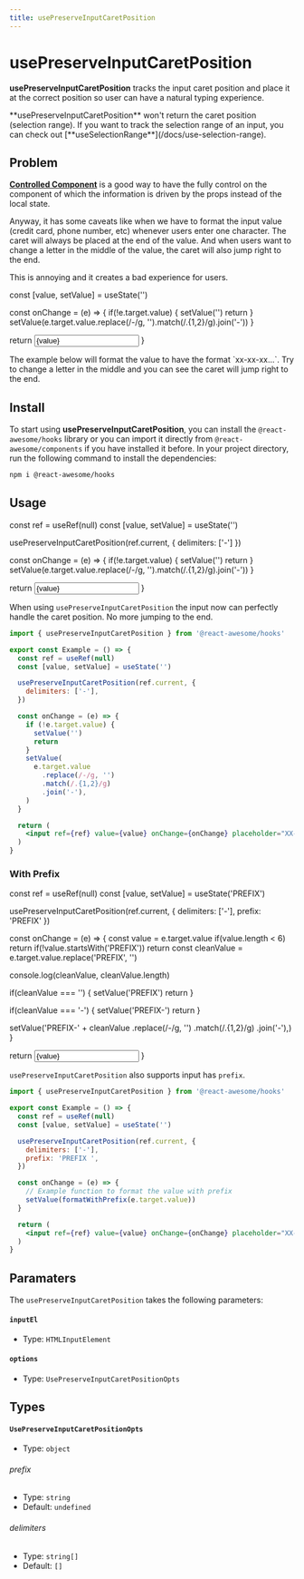 ```yaml
---
title: usePreserveInputCaretPosition
---
```



# usePreserveInputCaretPosition

**usePreserveInputCaretPosition** tracks the input caret position and place it at the correct position so user can have a natural typing experience.

<Callout type="info">
  **usePreserveInputCaretPosition** won't return the caret position (selection
  range). If you want to track the selection range of an input, you can check
  out [**useSelectionRange**](/docs/use-selection-range).
</Callout>

## Problem

[**Controlled Component**](https://react.dev/learn/sharing-state-between-components#controlled-and-uncontrolled-components) is a good way to have the fully control on the component of which the information is driven by the props instead of the local state.

Anyway, it has some caveats like when we have to format the input value (credit card, phone number, etc) whenever users enter one character. The caret will always be placed at the end of the value.
And when users want to change a letter in the middle of the value, the caret will also jump right to the end.

This is annoying and it creates a bad experience for users.

  const [value, setValue] = useState('')

const onChange = (e) => {
if(!e.target.value) {
setValue('')
return
}
setValue(e.target.value.replace(/-/g, '').match(/.{1,2}/g).join('-'))
}

return <input className="w-full border rounded-md px-3 py-2" value={value} onChange={onChange} placeholder='XX-XX-XX' />
}

<Callout>
  The example below will format the value to have the format `xx-xx-xx...`. Try
  to change a letter in the middle and you can see the caret will jump right to
  the end.
</Callout>

<Container>
  <BadExample />
</Container>

## Install

To start using **usePreserveInputCaretPosition**, you can install the `@react-awesome/hooks` library or you can import it directly from `@react-awesome/components` if you have installed it before. In your project directory, run
the following command to install the dependencies:

```sh npm2yarn
npm i @react-awesome/hooks
```

## Usage

  const ref = useRef(null)
  const [value, setValue] = useState('')

usePreserveInputCaretPosition(ref.current, {
delimiters: ['-']
})

const onChange = (e) => {
if(!e.target.value) {
setValue('')
return
}
setValue(e.target.value.replace(/-/g, '').match(/.{1,2}/g).join('-'))
}

return <input ref={ref} className="w-full border rounded-md px-3 py-2" value={value} onChange={onChange} placeholder='XX-XX-XX' />
}

When using `usePreserveInputCaretPosition` the input now can perfectly handle the caret position. No more jumping to the end.

<Container>
  <Example />
</Container>

```jsx
import { usePreserveInputCaretPosition } from '@react-awesome/hooks'

export const Example = () => {
  const ref = useRef(null)
  const [value, setValue] = useState('')

  usePreserveInputCaretPosition(ref.current, {
    delimiters: ['-'],
  })

  const onChange = (e) => {
    if (!e.target.value) {
      setValue('')
      return
    }
    setValue(
      e.target.value
        .replace(/-/g, '')
        .match(/.{1,2}/g)
        .join('-'),
    )
  }

  return (
    <input ref={ref} value={value} onChange={onChange} placeholder="XX-XX-XX" />
  )
}
```

### With Prefix

  const ref = useRef(null)
  const [value, setValue] = useState('PREFIX')

usePreserveInputCaretPosition(ref.current, {
delimiters: ['-'],
prefix: 'PREFIX'
})

const onChange = (e) => {
const value = e.target.value
if(value.length < 6) return
if(!value.startsWith('PREFIX')) return
const cleanValue = e.target.value.replace('PREFIX', '')

console.log(cleanValue, cleanValue.length)

if(cleanValue === '') {
setValue('PREFIX')
return
}

if(cleanValue === '-') {
setValue('PREFIX-')
return
}

setValue('PREFIX-' + cleanValue
.replace(/-/g, '')
.match(/.{1,2}/g)
.join('-'),)
}

return <input ref={ref} className="w-full border rounded-md px-3 py-2" value={value} onChange={onChange}/>
}

`usePreserveInputCaretPosition` also supports input has `prefix`.

<Container>
  <ExampleWithPrefix />
</Container>

```jsx
import { usePreserveInputCaretPosition } from '@react-awesome/hooks'

export const Example = () => {
  const ref = useRef(null)
  const [value, setValue] = useState('')

  usePreserveInputCaretPosition(ref.current, {
    delimiters: ['-'],
    prefix: 'PREFIX ',
  })

  const onChange = (e) => {
    // Example function to format the value with prefix
    setValue(formatWithPrefix(e.target.value))
  }

  return (
    <input ref={ref} value={value} onChange={onChange} placeholder="XX-XX-XX" />
  )
}
```

## Paramaters

The `usePreserveInputCaretPosition` takes the following parameters:

#### `inputEl`

- Type: `HTMLInputElement`

#### `options`

- Type: `UsePreserveInputCaretPositionOpts`

## Types

#### `UsePreserveInputCaretPositionOpts`

- Type: `object`

###### prefix

- Type: `string`
- Default: `undefined`

###### delimiters

- Type: `string[]`
- Default: `[]`
